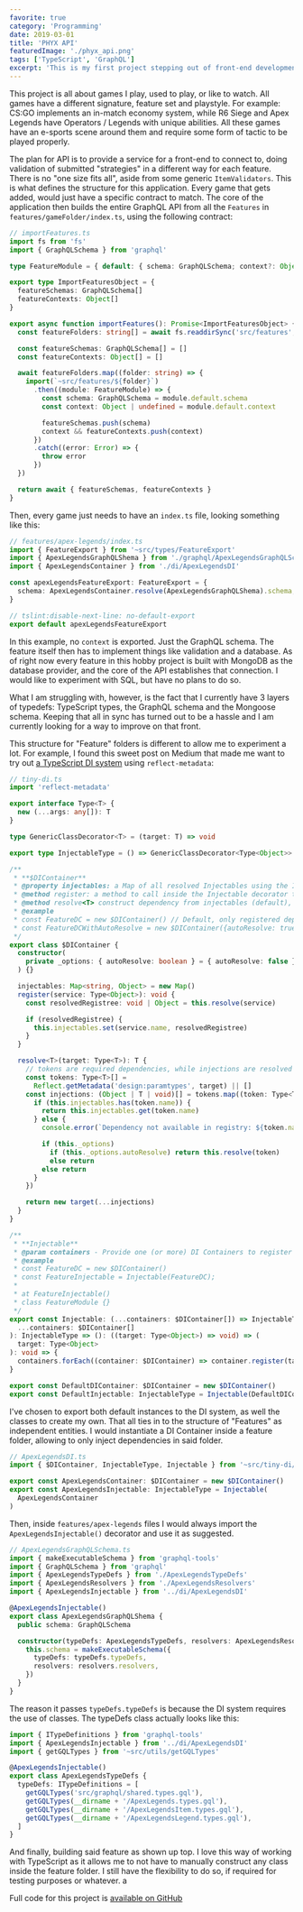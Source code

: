 ```yaml
---
favorite: true
category: 'Programming'
date: 2019-03-01
title: 'PHYX API'
featuredImage: './phyx_api.png'
tags: ['TypeScript', 'GraphQL']
excerpt: 'This is my first project stepping out of front-end development and into back-end development. The stack consists of Apollo Server (GraphQL), TypeScript and a Dependency Injection Container.'
---
```


This project is all about games I play, used to play, or like to watch. All games have a different signature, feature set and playstyle. For example: CS:GO implements an in-match economy system, while R6 Siege and Apex Legends have Operators / Legends with unique abilities. All these games have an e-sports scene around them and require some form of tactic to be played properly.

The plan for API is to provide a service for a front-end to connect to, doing validation of submitted "strategies" in a different way for each feature. There is no "one size fits all", aside from some generic `ItemValidators`. This is what defines the structure for this application. Every game that gets added, would just have a specific contract to match. The core of the application then builds the entire GraphQL API from all the `Features` in `features/gameFolder/index.ts`, using the following contract:

```typescript
// importFeatures.ts
import fs from 'fs'
import { GraphQLSchema } from 'graphql'

type FeatureModule = { default: { schema: GraphQLSchema; context?: Object } }

export type ImportFeaturesObject = {
  featureSchemas: GraphQLSchema[]
  featureContexts: Object[]
}

export async function importFeatures(): Promise<ImportFeaturesObject> {
  const featureFolders: string[] = await fs.readdirSync('src/features', 'utf8')

  const featureSchemas: GraphQLSchema[] = []
  const featureContexts: Object[] = []

  await featureFolders.map((folder: string) => {
    import(`~src/features/${folder}`)
      .then((module: FeatureModule) => {
        const schema: GraphQLSchema = module.default.schema
        const context: Object | undefined = module.default.context

        featureSchemas.push(schema)
        context && featureContexts.push(context)
      })
      .catch((error: Error) => {
        throw error
      })
  })

  return await { featureSchemas, featureContexts }
}
```

Then, every game just needs to have an `index.ts` file, looking something like this:

```typescript
// features/apex-legends/index.ts
import { FeatureExport } from '~src/types/FeatureExport'
import { ApexLegendsGraphQLShema } from './graphql/ApexLegendsGraphQLSchema'
import { ApexLegendsContainer } from './di/ApexLegendsDI'

const apexLegendsFeatureExport: FeatureExport = {
  schema: ApexLegendsContainer.resolve(ApexLegendsGraphQLShema).schema,
}

// tslint:disable-next-line: no-default-export
export default apexLegendsFeatureExport
```

In this example, no `context` is exported. Just the GraphQL schema. The feature itself then has to implement things like validation and a database. As of right now every feature in this hobby project is built with MongoDB as the database provider, and the core of the API establishes that connection. I would like to experiment with SQL, but have no plans to do so.

What I am struggling with, however, is the fact that I currently have 3 layers of typedefs: TypeScript types, the GraphQL schema and the Mongoose schema. Keeping that all in sync has turned out to be a hassle and I am currently looking for a way to improve on that front.

This structure for "Feature" folders is different to allow me to experiment a lot. For example, I found this sweet post on Medium that made me want to try out [a TypeScript DI system](https://medium.com/@OlegVaraksin/minimalistic-dependency-injection-di-container-in-typescript-2ce93d1c303b) using `reflect-metadata`:

```typescript
// tiny-di.ts
import 'reflect-metadata'

export interface Type<T> {
  new (...args: any[]): T
}

type GenericClassDecorator<T> = (target: T) => void

export type InjectableType = () => GenericClassDecorator<Type<Object>>

/**
 * **$DIContainer**
 * @property injectables: a Map of all resolved Injectables using the Injectable(containerRef) Decorator
 * @method register: a method to call inside the Injectable decorator to add a dependency to the list
 * @method resolve<T> construct dependency from injectables (default), or resolve dependencies manually
 * @example
 * const FeatureDC = new $DIContainer() // Default, only registered dependencies will resolve using this Container construction
 * const FeatureDCWithAutoResolve = new $DIContainer({autoResolve: true}) // This will also resolve ANY dependency not explicitly listed in the 'registered' Map
 */
export class $DIContainer {
  constructor(
    private _options: { autoResolve: boolean } = { autoResolve: false }
  ) {}

  injectables: Map<string, Object> = new Map()
  register(service: Type<Object>): void {
    const resolvedRegistree: void | Object = this.resolve(service)

    if (resolvedRegistree) {
      this.injectables.set(service.name, resolvedRegistree)
    }
  }

  resolve<T>(target: Type<T>): T {
    // tokens are required dependencies, while injections are resolved tokens from the DIContainer
    const tokens: Type<T>[] =
      Reflect.getMetadata('design:paramtypes', target) || []
    const injections: (Object | T | void)[] = tokens.map((token: Type<T>) => {
      if (this.injectables.has(token.name)) {
        return this.injectables.get(token.name)
      } else {
        console.error(`Dependency not available in registry: ${token.name}.`)

        if (this._options)
          if (this._options.autoResolve) return this.resolve(token)
          else return
        else return
      }
    })

    return new target(...injections)
  }
}

/**
 * **Injectable**
 * @param containers - Provide one (or more) DI Containers to register this dependency in. It is curried so that
 * @example
 * const FeatureDC = new $DIContainer()
 * const FeatureInjectable = Injectable(FeatureDC);
 *
 * at FeatureInjectable()
 * class FeatureModule {}
 */
export const Injectable: (...containers: $DIContainer[]) => InjectableType = (
  ...containers: $DIContainer[]
): InjectableType => (): ((target: Type<Object>) => void) => (
  target: Type<Object>
): void => {
  containers.forEach((container: $DIContainer) => container.register(target)) // do something with `target`, e.g. some kind of validation or passing it to the DIContainer and store them
}

export const DefaultDIContainer: $DIContainer = new $DIContainer()
export const DefaultInjectable: InjectableType = Injectable(DefaultDIContainer)
```

I've chosen to export both default instances to the DI system, as well the classes to create my own. That all ties in to the structure of "Features" as independent entities. I would instantiate a DI Container inside a feature folder, allowing to only inject dependencies in said folder.

```typescript
// ApexLegendsDI.ts
import { $DIContainer, InjectableType, Injectable } from '~src/tiny-di/tiny-di'

export const ApexLegendsContainer: $DIContainer = new $DIContainer()
export const ApexLegendsInjectable: InjectableType = Injectable(
  ApexLegendsContainer
)
```

Then, inside `features/apex-legends` files I would always import the `ApexLegendsInjectable()` decorator and use it as suggested.

```typescript
// ApexLegendsGraphQLSchema.ts
import { makeExecutableSchema } from 'graphql-tools'
import { GraphQLSchema } from 'graphql'
import { ApexLegendsTypeDefs } from './ApexLegendsTypeDefs'
import { ApexLegendsResolvers } from './ApexLegendsResolvers'
import { ApexLegendsInjectable } from '../di/ApexLegendsDI'

@ApexLegendsInjectable()
export class ApexLegendsGraphQLShema {
  public schema: GraphQLSchema

  constructor(typeDefs: ApexLegendsTypeDefs, resolvers: ApexLegendsResolvers) {
    this.schema = makeExecutableSchema({
      typeDefs: typeDefs.typeDefs,
      resolvers: resolvers.resolvers,
    })
  }
}
```

The reason it passes `typeDefs.typeDefs` is because the DI system requires the use of classes. The typeDefs class actually looks like this:

```typescript
import { ITypeDefinitions } from 'graphql-tools'
import { ApexLegendsInjectable } from '../di/ApexLegendsDI'
import { getGQLTypes } from '~src/utils/getGQLTypes'

@ApexLegendsInjectable()
export class ApexLegendsTypeDefs {
  typeDefs: ITypeDefinitions = [
    getGQLTypes('src/graphql/shared.types.gql'),
    getGQLTypes(__dirname + '/ApexLegends.types.gql'),
    getGQLTypes(__dirname + '/ApexLegendsItem.types.gql'),
    getGQLTypes(__dirname + '/ApexLegendsLegend.types.gql'),
  ]
}
```

And finally, building said feature as shown up top. I love this way of working with TypeScript as it allows me to not have to manually construct any class inside the feature folder. I still have the flexibility to do so, if required for testing purposes or whatever. a

Full code for this project is [available on GitHub](https://github.com/CSMR-DB/phyx-api)
